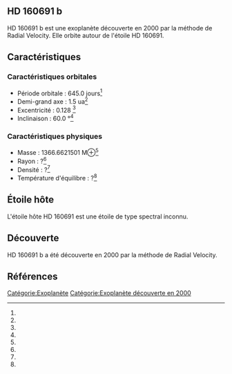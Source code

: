 == HD 160691 b ==

{{Infobox Exoplanète
| nom = HD 160691 b
| image = 
| légende = 
| étoile = HD 160691
| constellation = 
| ascension_droite = 
| déclinaison = 
| distance = ?
| type_spectral = ?
| masse = 1366.6621501 M⊕<ref></ref>
| rayon = ?<ref></ref>
| densité = ?<ref></ref>
| gravité = ?<ref></ref>
| température = ?<ref></ref>
| période = 645.0 j<ref></ref>
| demi_grand_axe = 1.5 ua<ref></ref>
| excentricité = 0.128 <ref></ref>
| inclinaison = 60.0 °<ref></ref>
| méthode_découverte = Radial Velocity
| date_découverte = 2000
| statut = Confirmée
}}

HD 160691 b est une exoplanète découverte en 2000 par la méthode de Radial Velocity. Elle orbite autour de l'étoile HD 160691.

== Caractéristiques ==

=== Caractéristiques orbitales ===
* Période orbitale : 645.0 jours<ref></ref>
* Demi-grand axe : 1.5 ua<ref></ref>
* Excentricité : 0.128 <ref></ref>
* Inclinaison : 60.0 °<ref></ref>

=== Caractéristiques physiques ===
* Masse : 1366.6621501 M⊕<ref></ref>
* Rayon : ?<ref></ref>
* Densité : ?<ref></ref>
* Température d'équilibre : ?<ref></ref>

== Étoile hôte ==

{{Infobox Étoile
| nom = HD 160691
| image = 
| légende = 
| constellation = 
| ascension_droite = 
| déclinaison = 
| distance = ?
| type_spectral = ?
| magnitude_absolue = 
| magnitude_apparente = 
| masse = ?<ref></ref>
| rayon = ?<ref></ref>
| température = ?<ref></ref>
| métallicité = ?<ref></ref>
| âge = ?<ref></ref>
}}

L'étoile hôte HD 160691 est une étoile de type spectral inconnu.

== Découverte ==

HD 160691 b a été découverte en 2000 par la méthode de Radial Velocity.

== Références ==
<references />

[[Catégorie:Exoplanète]]
[[Catégorie:Exoplanète découverte en 2000]]
